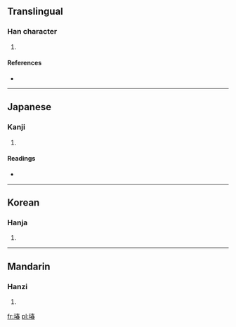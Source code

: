 ==Translingual==

===Han character===
{{Han char|rn=96|rad=玉|as=09|sn=13|four=|canj=一土手大日 (MGQKA)}}

# {{defn|Han|sort=玉09}}

====References====
* {{Han ref|kx=0736.190|dkj=21098|dj=1147.200|hdz=21125.040|uh=7443|ud=29763}}

----

==Japanese==

===Kanji===
{{ja-kanji|grade=|rs=玉09}}

# {{defn|Japanese|sort=玉09}}

====Readings====
* {{ja-readings|on=[[ちゅん]] (chun)|kun=|nanori=}}

----

==Korean==

===Hanja===
{{ko-hanja|hangeul=춘|eumhun=|rv=chun|mr=ch'un|y=chwun}}

# {{defn|Korean|sort=玉09}}

----

==Mandarin==

===Hanzi===
{{cmn-hanzi|pin=[[ch]] (chun)|wg=ch'u<sup>n</sup>}}

# {{defn|Mandarin|sort=玉09}}

[[fr:瑃]]
[[pl:瑃]]